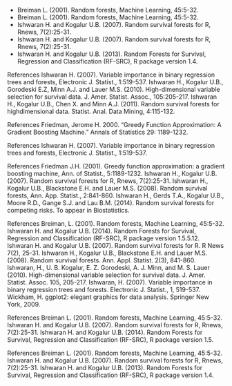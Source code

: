 *	Breiman L. (2001). Random forests, Machine Learning, 45:5-32.
*	Breiman L. (2001). Random forests, Machine Learning, 45:5-32.
*	Ishwaran H. and Kogalur U.B. (2007). Random survival forests for R, Rnews, 7(2):25-31.
*	Ishwaran H. and Kogalur U.B. (2007). Random survival forests for R, Rnews, 7(2):25-31.
*	Ishwaran H. and Kogalur U.B. (2013). Random Forests for Survival, Regression and Classification (RF-SRC), R package version 1.4.


References
Ishwaran H. (2007). Variable importance in binary regression trees and forests, Electronic J. Statist.,
1:519-537.
Ishwaran H., Kogalur U.B., Gorodeski E.Z, Minn A.J. and Lauer M.S. (2010). High-dimensional
variable selection for survival data. J. Amer. Statist. Assoc., 105:205-217.
Ishwaran H., Kogalur U.B., Chen X. and Minn A.J. (2011). Random survival forests for highdimensional
data. Statist. Anal. Data Mining, 4:115-132.

References
Friedman, Jerome H. 2000. "Greedy Function Approximation: A Gradient Boosting Machine."
Annals of Statistics 29: 1189-1232.

References
Ishwaran H. (2007). Variable importance in binary regression trees and forests, Electronic J. Statist.,
1:519-537.

References
Friedman J.H. (2001). Greedy function approximation: a gradient boosting machine, Ann. of
Statist., 5:1189-1232.
Ishwaran H., Kogalur U.B. (2007). Random survival forests for R, Rnews, 7(2):25-31.
Ishwaran H., Kogalur U.B., Blackstone E.H. and Lauer M.S. (2008). Random survival forests, Ann.
App. Statist., 2:841-860.
Ishwaran H., Gerds T.A., Kogalur U.B., Moore R.D., Gange S.J. and Lau B.M. (2014). Random
survival forests for competing risks. To appear in Biostatistics.

References
Breiman, L. (2001). Random forests, Machine Learning, 45:5-32.
Ishwaran H. and Kogalur U.B. (2014). Random Forests for Survival, Regression and Classification
(RF-SRC), R package version 1.5.5.12.
Ishwaran H. and Kogalur U.B. (2007). Random survival forests for R. R News 7(2), 25-31.
Ishwaran H., Kogalur U.B., Blackstone E.H. and Lauer M.S. (2008). Random survival forests. Ann.
Appl. Statist. 2(3), 841-860.
Ishwaran, H., U. B. Kogalur, E. Z. Gorodeski, A. J. Minn, and M. S. Lauer (2010). High-dimensional
variable selection for survival data. J. Amer. Statist. Assoc. 105, 205-217.
Ishwaran, H. (2007). Variable importance in binary regression trees and forests. Electronic J.
Statist., 1, 519-537.
Wickham, H. ggplot2: elegant graphics for data analysis. Springer New York, 2009.

References
Breiman L. (2001). Random forests, Machine Learning, 45:5-32.
Ishwaran H. and Kogalur U.B. (2007). Random survival forests for R, Rnews, 7(2):25-31.
Ishwaran H. and Kogalur U.B. (2014). Random Forests for Survival, Regression and Classification
(RF-SRC), R package version 1.5.



References
Breiman L. (2001). Random forests, Machine Learning, 45:5-32.
Ishwaran H. and Kogalur U.B. (2007). Random survival forests for R, Rnews, 7(2):25-31.
Ishwaran H. and Kogalur U.B. (2013). Random Forests for Survival, Regression and Classification
(RF-SRC), R package version 1.4.
